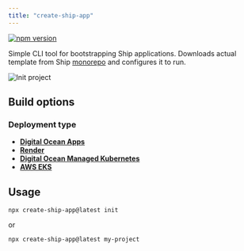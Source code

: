 ```yaml
---
title: "create-ship-app"
---
```


[![npm version](https://badge.fury.io/js/create-ship-app.svg)](https://badge.fury.io/js/create-ship-app)

Simple CLI tool for bootstrapping Ship applications.
Downloads actual template from Ship [monorepo](https://github.com/paralect/ship) and configures it to run.

![Init project](/images/init-project.png)

## Build options

### Deployment type

- [**Digital Ocean Apps**](/deployment/digital-ocean-apps)
- [**Render**](/deployment/render)
- [**Digital Ocean Managed Kubernetes**](/deployment/kubernetes/digital-ocean)
- [**AWS EKS**](/deployment/kubernetes/aws)

## Usage

```shell
npx create-ship-app@latest init
```

or

```shell
npx create-ship-app@latest my-project
```